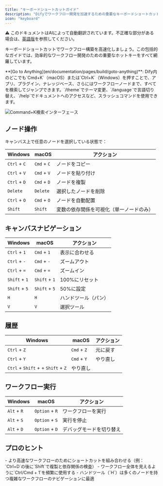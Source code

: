 ```yaml
---
title: "キーボードショートカットガイド"
description: "Difyでワークフロー開発を加速するための重要なキーボードショートカットをマスターしましょう"
icon: "keyboard"
---
```


<Note> ⚠️ このドキュメントはAIによって自動翻訳されています。不正確な部分がある場合は、[英語版](../../../../en/documentation/pages/build/shortcut-key.mdx)を参照してください。</Note>

キーボードショートカットでワークフロー構築を高速化しましょう。この包括的なガイドでは、効率的なワークフロー開発のための重要なホットキーをすべて網羅しています。

<Callout type="tip">
**[Go to Anything](en/documentation/pages/build/goto-anything)**: Dify内のどこでも`Cmd+K`（macOS）または`Ctrl+K`（Windows）を押すことで、アプリ、プラグイン、ナレッジベース、さらにはワークフローノードまで、すべてを検索してジャンプできます。`/theme`でテーマ変更、`/language`で言語切り替え、`/help`でドキュメントへのアクセスなど、スラッシュコマンドを使用できます。

![Command+K検索インターフェース](/images/command-k.gif)
</Callout>



## ノード操作
キャンバス上で任意のノードを選択している状態で：

<table>
  <thead>
    <tr>
      <th>Windows</th>
      <th>macOS</th>
      <th>アクション</th>
    </tr>
  </thead>
  <tbody>
    <tr>
      <td><code>Ctrl</code> + <code>C</code></td>
      <td><code>Cmd</code> + <code>C</code></td>
      <td>ノードをコピー</td>
    </tr>
    <tr>
      <td><code>Ctrl</code> + <code>V</code></td>
      <td><code>Cmd</code> + <code>V</code></td>
      <td>ノードを貼り付け</td>
    </tr>
    <tr>
      <td><code>Ctrl</code> + <code>D</code></td>
      <td><code>Cmd</code> + <code>D</code></td>
      <td>ノードを複製</td>
    </tr>
    <tr>
      <td><code>Delete</code></td>
      <td><code>Delete</code></td>
      <td>選択したノードを削除</td>
    </tr>
    <tr>
      <td><code>Ctrl</code> + <code>O</code></td>
      <td><code>Cmd</code> + <code>O</code></td>
      <td>ノードを自動配置</td>
    </tr>
    <tr>
      <td><code>Shift</code></td>
      <td><code>Shift</code></td>
      <td>変数の依存関係を可視化（単一ノードのみ）</td>
    </tr>
  </tbody>
</table>

## キャンバスナビゲーション

<table>
  <thead>
    <tr>
      <th>Windows</th>
      <th>macOS</th>
      <th>アクション</th>
    </tr>
  </thead>
  <tbody>
    <tr>
      <td><code>Ctrl</code> + <code>1</code></td>
      <td><code>Cmd</code> + <code>1</code></td>
      <td>表示に合わせる</td>
    </tr>
    <tr>
      <td><code>Ctrl</code> + <code>-</code></td>
      <td><code>Cmd</code> + <code>-</code></td>
      <td>ズームアウト</td>
    </tr>
    <tr>
      <td><code>Ctrl</code> + <code>=</code></td>
      <td><code>Cmd</code> + <code>=</code></td>
      <td>ズームイン</td>
    </tr>
    <tr>
      <td><code>Shift</code> + <code>1</code></td>
      <td><code>Shift</code> + <code>1</code></td>
      <td>100%にリセット</td>
    </tr>
    <tr>
      <td><code>Shift</code> + <code>5</code></td>
      <td><code>Shift</code> + <code>5</code></td>
      <td>50%に設定</td>
    </tr>
    <tr>
      <td><code>H</code></td>
      <td><code>H</code></td>
      <td>ハンドツール（パン）</td>
    </tr>
    <tr>
      <td><code>V</code></td>
      <td><code>V</code></td>
      <td>選択ツール</td>
    </tr>
  </tbody>
</table>

## 履歴

<table>
  <thead>
    <tr>
      <th>Windows</th>
      <th>macOS</th>
      <th>アクション</th>
    </tr>
  </thead>
  <tbody>
    <tr>
      <td><code>Ctrl</code> + <code>Z</code></td>
      <td><code>Cmd</code> + <code>Z</code></td>
      <td>元に戻す</td>
    </tr>
    <tr>
      <td><code>Ctrl</code> + <code>Y</code></td>
      <td><code>Cmd</code> + <code>Y</code></td>
      <td>やり直し</td>
    </tr>
    <tr>
      <td><code>Ctrl</code> + <code>Shift</code> + <code></code> + <code>Shift</code> + <code>Z</code></td>
      <td>やり直し</td>
    </tr>
  </tbody>
</table>

## ワークフロー実行

<table>
  <thead>
    <tr>
      <th>Windows</th>
      <th>macOS</th>
      <th>アクション</th>
    </tr>
  </thead>
  <tbody>
    <tr>
      <td><code>Alt</code> + <code>R</code></td>
      <td><code>Option</code> + <code>R</code></td>
      <td>ワークフローを実行</td>
    </tr>
    <tr>
      <td><code>Alt</code> + <code>S</code></td>
      <td><code>Option</code> + <code>S</code></td>
      <td>実行を停止</td>
    </tr>
    <tr>
      <td><code>Alt</code> + <code>D</code></td>
      <td><code>Option</code> + <code>D</code></td>
      <td>デバッグモードを切り替え</td>
    </tr>
  </tbody>
</table>

## プロのヒント

<Tip>
- より高速なワークフローのためにショートカットを組み合わせる（例：`Ctrl+D`の後に`Shift`で複製と依存関係の検査）
- ワークフロー全体を見えるように`Ctrl/Cmd + 1`を頻繁に使用する
- ハンドツール（`H`）は多くのノードを持つ複雑なワークフローのナビゲーションに最適
</Tip>